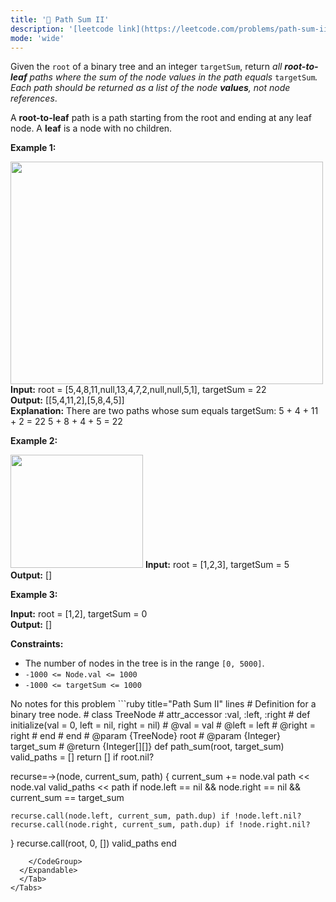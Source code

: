 ```yaml
---
title: '🧀 Path Sum II'
description: '[leetcode link](https://leetcode.com/problems/path-sum-ii/description/)'
mode: 'wide'
---
```

<Tabs>
  <Tab title="Question" icon="circle-question" iconType="regular">
    <Card>
      <p>Given the <code>root</code> of a binary tree and an integer <code>targetSum</code>, return <em>all <strong>root-to-leaf</strong> paths where the sum of the node values in the path equals </em><code>targetSum</code><em>. Each path should be returned as a list of the node <strong>values</strong>, not node references</em>.</p>  <p>A <strong>root-to-leaf</strong> path is a path starting from the root and ending at any leaf node. A <strong>leaf</strong> is a node with no children.</p>   <p><strong class="example">Example 1:</strong></p> <img alt="" src="https://assets.leetcode.com/uploads/2021/01/18/pathsumii1.jpg" style="width: 500px; height: 356px;" />  <strong>Input:</strong> root = [5,4,8,11,null,13,4,7,2,null,null,5,1], targetSum = 22 <br/> <strong>Output:</strong> [[5,4,11,2],[5,8,4,5]] <br/> <strong>Explanation:</strong> There are two paths whose sum equals targetSum: 5 + 4 + 11 + 2 = 22 5 + 8 + 4 + 5 = 22   <p><strong class="example">Example 2:</strong></p> <img alt="" src="https://assets.leetcode.com/uploads/2021/01/18/pathsum2.jpg" style="width: 212px; height: 181px;" />  <strong>Input:</strong> root = [1,2,3], targetSum = 5 <br/> <strong>Output:</strong> []   <p><strong class="example">Example 3:</strong></p>   <strong>Input:</strong> root = [1,2], targetSum = 0 <br/> <strong>Output:</strong> []    <p><strong>Constraints:</strong></p>  <ul>  <li>The number of nodes in the tree is in the range <code>[0, 5000]</code>.</li>  <li><code>-1000 &lt;= Node.val &lt;= 1000</code></li>  <li><code>-1000 &lt;= targetSum &lt;= 1000</code></li> </ul> 
    </Card>
  </Tab>
  <Tab title="Solution" icon="lightbulb" iconType="regular" >
    <Card>
      No notes for this problem
    </Card>
  <Expandable title="code">
    <CodeGroup dropdown>
```ruby title="Path Sum II" lines
# Definition for a binary tree node.
# class TreeNode
#     attr_accessor :val, :left, :right
#     def initialize(val = 0, left = nil, right = nil)
#         @val = val
#         @left = left
#         @right = right
#     end
# end
# @param {TreeNode} root
# @param {Integer} target_sum
# @return {Integer[][]}
def path_sum(root, target_sum)
  valid_paths = []
  return [] if root.nil?
  
  recurse=->(node, current_sum, path) {
    current_sum += node.val
    path << node.val
    valid_paths << path if node.left == nil && node.right == nil && current_sum == target_sum
    
    recurse.call(node.left, current_sum, path.dup) if !node.left.nil?
    recurse.call(node.right, current_sum, path.dup) if !node.right.nil?
  }
  recurse.call(root, 0, [])
  valid_paths
end
```
    </CodeGroup>
  </Expandable>
  </Tab>
</Tabs>